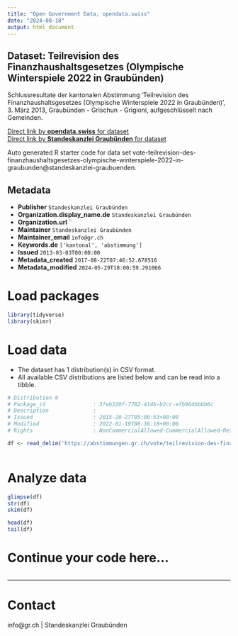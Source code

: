 ```yaml
---
title: "Open Government Data, opendata.swiss"
date: "2024-08-18"
output: html_document
---
```


## Dataset: Teilrevision des Finanzhaushaltsgesetzes (Olympische Winterspiele 2022 in Graubünden)

Schlussresultate der kantonalen Abstimmung 'Teilrevision des Finanzhaushaltsgesetzes (Olympische Winterspiele 2022 in Graubünden)', 3. März 2013, Graubünden - Grischun - Grigioni, aufgeschlüsselt nach Gemeinden.

[Direct link by **opendata.swiss** for dataset](https://opendata.swiss/de/dataset/teilrevision-des-finanzhaushaltsgesetzes-olympische-winterspiele-2022-in-graubunden)<br>
[Direct link by **Standeskanzlei Graubünden** for dataset](https://abstimmungen.gr.ch/vote/teilrevision-des-finanzhaushaltsgesetzes-olympische-winterspiele-2022-in-graubunden/data)

Auto generated R starter code for data set vote-teilrevision-des-finanzhaushaltsgesetzes-olympische-winterspiele-2022-in-graubunden@standeskanzlei-graubuenden.

## Metadata

- **Publisher** `Standeskanzlei Graubünden`
- **Organization.display_name.de** `Standeskanzlei Graubünden`
- **Organization.url** ``
- **Maintainer** `Standeskanzlei Graubünden`
- **Maintainer_email** `info@gr.ch`
- **Keywords.de** `['kantonal', 'abstimmung']`
- **Issued** `2013-03-03T00:00:00`
- **Metadata_created** `2017-08-22T07:46:52.678516`
- **Metadata_modified** `2024-05-29T18:00:59.291066`


# Load packages

```r

library(tidyverse)
library(skimr)

```

# Load data

-   The dataset has 1 distribution(s) in CSV format.
-   All available CSV distributions are listed below and can be read into a tibble.

```r

# Distribution 0
# Package_id               : 3feb320f-7782-414b-b2cc-efb964bbbb6c
# Description              : 
# Issued                   : 2015-10-27T05:00:53+00:00
# Modified                 : 2022-01-19T06:36:18+00:00
# Rights                   : NonCommercialAllowed-CommercialAllowed-ReferenceRequired

df <- read_delim('https://abstimmungen.gr.ch/vote/teilrevision-des-finanzhaushaltsgesetzes-olympische-winterspiele-2022-in-graubunden/data-csv')



```

# Analyze data

```r

glimpse(df)
str(df)
skim(df)

head(df)
tail(df)

```

# Continue your code here...

```r

```

------------------------------------------------------------------------

# Contact

info@gr.ch | Standeskanzlei Graubünden
